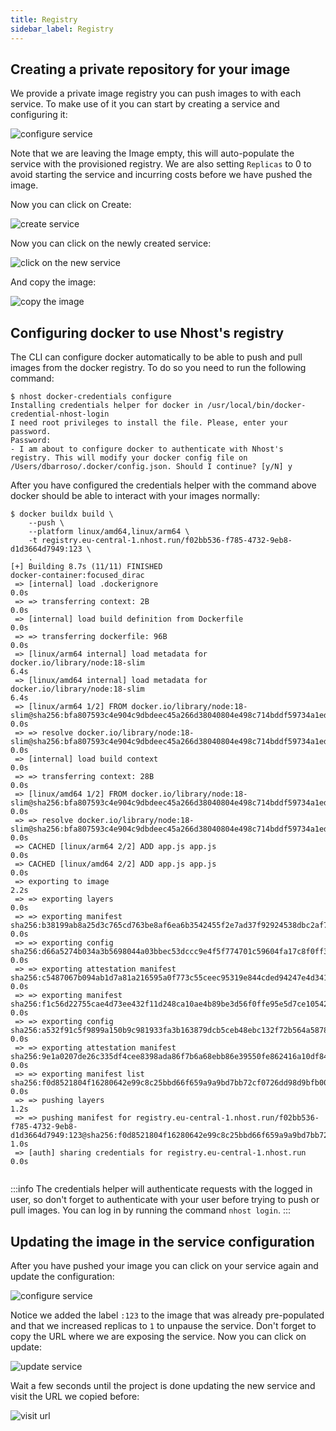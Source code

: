 ```yaml
---
title: Registry
sidebar_label: Registry
---
```



## Creating a private repository for your image

We provide a private image registry you can push images to with each service. To make use of it you can start by creating a service and configuring it:

![configure service](/img/run/registry_1.png)

Note that we are leaving the Image empty, this will auto-populate the service with the provisioned registry. We are also setting `Replicas` to 0 to avoid starting the service and incurring costs before we have pushed the image.

Now you can click on Create:

![create service](/img/run/registry_2.png)

Now you can click on the newly created service:

![click on the new service](/img/run/registry_3.png)

And copy the image:

![copy the image](/img/run/registry_4.png)

## Configuring docker to use Nhost's registry

The CLI can configure docker automatically to be able to push and pull images from the docker registry. To do so you need to run the following command:

```
$ nhost docker-credentials configure
Installing credentials helper for docker in /usr/local/bin/docker-credential-nhost-login
I need root privileges to install the file. Please, enter your password.
Password:
- I am about to configure docker to authenticate with Nhost's registry. This will modify your docker config file on /Users/dbarroso/.docker/config.json. Should I continue? [y/N] y
````

After you have configured the credentials helper with the command above docker should be able to interact with your images normally:


```
$ docker buildx build \
    --push \
    --platform linux/amd64,linux/arm64 \
    -t registry.eu-central-1.nhost.run/f02bb536-f785-4732-9eb8-d1d3664d7949:123 \
    .
[+] Building 8.7s (11/11) FINISHED                                                                                                                  docker-container:focused_dirac
 => [internal] load .dockerignore                                                                                                                                             0.0s
 => => transferring context: 2B                                                                                                                                               0.0s
 => [internal] load build definition from Dockerfile                                                                                                                          0.0s
 => => transferring dockerfile: 96B                                                                                                                                           0.0s
 => [linux/arm64 internal] load metadata for docker.io/library/node:18-slim                                                                                                   6.4s
 => [linux/amd64 internal] load metadata for docker.io/library/node:18-slim                                                                                                   6.4s
 => [linux/arm64 1/2] FROM docker.io/library/node:18-slim@sha256:bfa807593c4e904c9dbdeec45a266d38040804e498c714bddf59734a1ed34730                                             0.0s
 => => resolve docker.io/library/node:18-slim@sha256:bfa807593c4e904c9dbdeec45a266d38040804e498c714bddf59734a1ed34730                                                         0.0s
 => [internal] load build context                                                                                                                                             0.0s
 => => transferring context: 28B                                                                                                                                              0.0s
 => [linux/amd64 1/2] FROM docker.io/library/node:18-slim@sha256:bfa807593c4e904c9dbdeec45a266d38040804e498c714bddf59734a1ed34730                                             0.0s
 => => resolve docker.io/library/node:18-slim@sha256:bfa807593c4e904c9dbdeec45a266d38040804e498c714bddf59734a1ed34730                                                         0.0s
 => CACHED [linux/arm64 2/2] ADD app.js app.js                                                                                                                                0.0s
 => CACHED [linux/amd64 2/2] ADD app.js app.js                                                                                                                                0.0s
 => exporting to image                                                                                                                                                        2.2s
 => => exporting layers                                                                                                                                                       0.0s
 => => exporting manifest sha256:b38199ab8a25d3c765cd763be8af6ea6b3542455f2e7ad37f92924538dbc2af7                                                                             0.0s
 => => exporting config sha256:d66a5274b034a3b5698044a03bbec53dccc9e4f5f774701c59604fa17c8f0ff3                                                                               0.0s
 => => exporting attestation manifest sha256:c5487067b094ab1d7a81a216595a0f773c55ceec95319e844cded94247e4d341                                                                 0.0s
 => => exporting manifest sha256:f1c56d22755cae4d73ee432f11d248ca10ae4b89be3d56f0ffe95e5d7ce10542                                                                             0.0s
 => => exporting config sha256:a532f91c5f9899a150b9c981933fa3b163879dcb5ceb48ebc132f72b564a5878                                                                               0.0s
 => => exporting attestation manifest sha256:9e1a0207de26c335df4cee8398ada86f7b6a68ebb86e39550fe862416a10df84                                                                 0.0s
 => => exporting manifest list sha256:f0d8521804f16280642e99c8c25bbd66f659a9a9bd7bb72cf0726dd98d9bfb00                                                                        0.0s
 => => pushing layers                                                                                                                                                         1.2s
 => => pushing manifest for registry.eu-central-1.nhost.run/f02bb536-f785-4732-9eb8-d1d3664d7949:123@sha256:f0d8521804f16280642e99c8c25bbd66f659a9a9bd7bb72cf0726dd98d9bfb00  1.0s
 => [auth] sharing credentials for registry.eu-central-1.nhost.run                                                                                                            0.0s


```
:::info
The credentials helper will authenticate requests with the logged in user, so don't forget to authenticate with your user before trying to push or pull images. You can log in by running the command `nhost login`.
:::

## Updating the image in the service configuration

After you have pushed your image you can click on your service again and update the configuration:

![configure service](/img/run/registry_5.png)

Notice we added the label `:123` to the image that was already pre-populated and that we increased replicas to `1` to unpause the service. Don't forget to copy the URL where we are exposing the service. Now you can click on update:

![update service](/img/run/registry_6.png)

Wait a few seconds until the project is done updating the new service and visit the URL we copied before:

![visit url](/img/run/registry_7.png)
